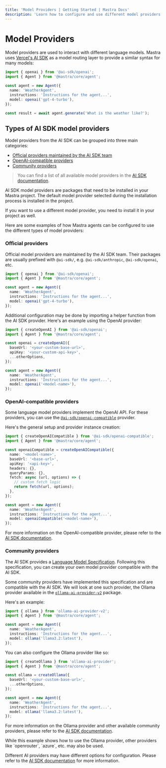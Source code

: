 ```yaml
---
title: 'Model Providers | Getting Started | Mastra Docs'
description: 'Learn how to configure and use different model providers with Mastra.'
---
```



# Model Providers

Model providers are used to interact with different language models. Mastra uses [Vercel's AI SDK](https://sdk.vercel.ai) as a model routing layer to provide a similar syntax for many models:

```typescript showLineNumbers copy {1,7} filename="src/mastra/agents/weather-agent.ts"
import { openai } from '@ai-sdk/openai';
import { Agent } from '@mastra/core/agent';

const agent = new Agent({
  name: 'WeatherAgent',
  instructions: 'Instructions for the agent...',
  model: openai('gpt-4-turbo'),
});

const result = await agent.generate('What is the weather like?');
```

## Types of AI SDK model providers

Model providers from the AI SDK can be grouped into three main categories:

- [Official providers maintained by the AI SDK team](/docs/getting-started/model-providers#official-providers)
- [OpenAI-compatible providers](/docs/getting-started/model-providers#openai-compatible-providers)
- [Community providers](/docs/getting-started/model-providers#community-providers)

> You can find a list of all available model providers in the [AI SDK documentation](https://ai-sdk.dev/providers/ai-sdk-providers).

<Callout>
AI SDK model providers are packages that need to be installed in your Mastra project.
The default model provider selected during the installation process is installed in the project.

If you want to use a different model provider, you need to install it in your project as well.
</Callout>

Here are some examples of how Mastra agents can be configured to use the different types of model providers:

### Official providers

Official model providers are maintained by the AI SDK team.
Their packages are usually prefixed with `@ai-sdk/`, e.g. `@ai-sdk/anthropic`, `@ai-sdk/openai`, etc.

```typescript showLineNumbers copy {1,7} filename="src/mastra/agents/weather-agent.ts"
import { openai } from '@ai-sdk/openai';
import { Agent } from '@mastra/core/agent';

const agent = new Agent({
  name: 'WeatherAgent',
  instructions: 'Instructions for the agent...',
  model: openai('gpt-4-turbo'),
});
```

Additional configuration may be done by importing a helper function from the AI SDK provider.
Here's an example using the OpenAI provider:

```typescript showLineNumbers copy filename="src/mastra/agents/weather-agent.ts" {1,4-8,13}
import { createOpenAI } from '@ai-sdk/openai';
import { Agent } from '@mastra/core/agent';

const openai = createOpenAI({
  baseUrl: '<your-custom-base-url>',
  apiKey: '<your-custom-api-key>',
  ...otherOptions,
});

const agent = new Agent({
  name: 'WeatherAgent',
  instructions: 'Instructions for the agent...',
  model: openai('<model-name>'),
});
```

### OpenAI-compatible providers

Some language model providers implement the OpenAI API. For these providers, you can use the [`@ai-sdk/openai-compatible`](https://www.npmjs.com/package/@ai-sdk/openai-compatible) provider.

Here's the general setup and provider instance creation:

```typescript showLineNumbers copy filename="src/mastra/agents/weather-agent.ts" {1,4-14,19}
import { createOpenAICompatible } from '@ai-sdk/openai-compatible';
import { Agent } from '@mastra/core/agent';

const openaiCompatible = createOpenAICompatible({
  name: '<model-name>',
  baseUrl: '<base-url>',
  apiKey: '<api-key>',
  headers: {},
  queryParams: {},
  fetch: async (url, options) => {
    // custom fetch logic
    return fetch(url, options);
  },
});

const agent = new Agent({
  name: 'WeatherAgent',
  instructions: 'Instructions for the agent...',
  model: openaiCompatible('<model-name>'),
});
```

For more information on the OpenAI-compatible provider, please refer to the [AI SDK documentation](https://ai-sdk.dev/providers/openai-compatible-providers).

### Community providers

The AI SDK provides a [Language Model Specification](https://github.com/vercel/ai/tree/main/packages/provider/src/language-model/v1).
Following this specification, you can create your own model provider compatible with the AI SDK.

Some community providers have implemented this specification and are compatible with the AI SDK.
We will look at one such provider, the Ollama provider available in the [`ollama-ai-provider-v2`](https://github.com/nordwestt/ollama-ai-provider-v2) package.

Here's an example:

```typescript showLineNumbers copy filename="src/mastra/agents/weather-agent.ts" {1,7}
import { ollama } from 'ollama-ai-provider-v2';
import { Agent } from '@mastra/core/agent';

const agent = new Agent({
  name: 'WeatherAgent',
  instructions: 'Instructions for the agent...',
  model: ollama('llama3.2:latest'),
});
```

You can also configure the Ollama provider like so:

```typescript showLineNumbers copy filename="src/mastra/agents/weather-agent.ts" {1,4-7,12}
import { createOllama } from 'ollama-ai-provider';
import { Agent } from '@mastra/core/agent';

const ollama = createOllama({
  baseUrl: '<your-custom-base-url>',
  ...otherOptions,
});

const agent = new Agent({
  name: 'WeatherAgent',
  instructions: 'Instructions for the agent...',
  model: ollama('llama3.2:latest'),
});
```

For more information on the Ollama provider and other available community providers, please refer to the [AI SDK documentation](https://ai-sdk.dev/providers/community-providers).

<Callout>
While this example shows how to use the Ollama provider, other providers like `openrouter`, `azure`, etc. may also be used.
</Callout>

Different AI providers may have different options for configuration. Please refer to the [AI SDK documentation](https://ai-sdk.dev/providers/ai-sdk-providers) for more information.
